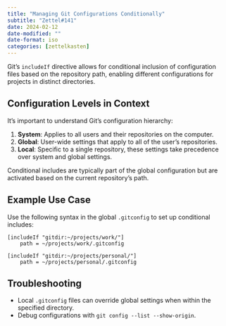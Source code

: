 ```yaml
---
title: "Managing Git Configurations Conditionally"
subtitle: "Zettel#141"
date: 2024-02-12
date-modified: ""
date-format: iso
categories: [zettelkasten]
---
```

Git's `includeIf` directive allows for conditional inclusion of configuration files based on the repository path, enabling different configurations for projects in distinct directories.

## Configuration Levels in Context

It's important to understand Git's configuration hierarchy:

1. **System**: Applies to all users and their repositories on the computer.
1. **Global**: User-wide settings that apply to all of the user's repositories.
1. **Local**: Specific to a single repository, these settings take precedence over system and global settings.

Conditional includes are typically part of the global configuration but are activated based on the current repository's path.

## Example Use Case

Use the following syntax in the global `.gitconfig` to set up conditional includes:

```gitconfig
[includeIf "gitdir:~/projects/work/"]
    path = ~/projects/work/.gitconfig

[includeIf "gitdir:~/projects/personal/"]
    path = ~/projects/personal/.gitconfig
```

## Troubleshooting

* Local `.gitconfig` files can override global settings when within the specified directory.
* Debug configurations with `git config --list --show-origin`.
